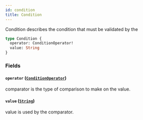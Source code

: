 ```yaml
---
id: condition
title: Condition
---
```



Condition describes the condition that must be validated by the

```graphql
type Condition {
  operator: ConditionOperator!
  value: String
}
```


### Fields

#### `operator` ([`ConditionOperator`](/docs/mainnet/graphql/enums/condition-operator))

comparator is the type of comparison to make on the value.


#### `value` ([`String`](/docs/mainnet/graphql/scalars/string))

value is used by the comparator.




